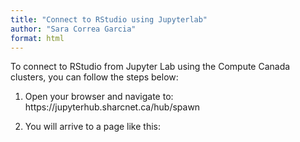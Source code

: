 ```yaml
---
title: "Connect to RStudio using Jupyterlab"
author: "Sara Correa Garcia"
format: html
---
```


To connect to RStudio from Jupyter Lab using the Compute Canada clusters, you can follow the steps below:

1.  Open your browser and navigate to: https://jupyterhub.sharcnet.ca/hub/spawn

2.  You will arrive to a page like this:
